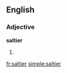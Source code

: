 ==English==

===Adjective===
'''saltier'''

# {{comparative of|[[salty#English|salty]]}}

[[fr:saltier]]
[[simple:saltier]]